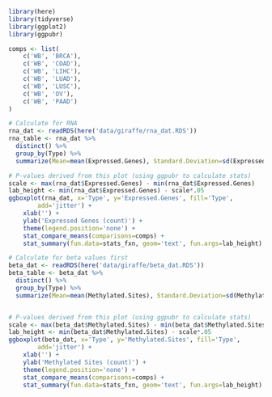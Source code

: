 ```{r}
library(here)
library(tidyverse)
library(ggplot2)
library(ggpubr)

comps <- list(
    c('WB', 'BRCA'),
    c('WB', 'COAD'),
    c('WB', 'LIHC'),
    c('WB', 'LUAD'),
    c('WB', 'LUSC'),
    c('WB', 'OV'),
    c('WB', 'PAAD')
)

# Calculate for RNA
rna_dat <- readRDS(here('data/giraffe/rna_dat.RDS'))
rna_table <- rna_dat %>%
  distinct() %>%
  group_by(Type) %>%
  summarize(Mean=mean(Expressed.Genes), Standard.Deviation=sd(Expressed.Genes))

# P-values derived from this plot (using ggpubr to calculate stats)
scale <- max(rna_dat$Expressed.Genes) - min(rna_dat$Expressed.Genes)
lab_height <- min(rna_dat$Expressed.Genes) - scale*.05
ggboxplot(rna_dat, x='Type', y='Expressed.Genes', fill='Type', 
        add='jitter') +
    xlab('') +
    ylab('Expressed Genes (count)') +
    theme(legend.position='none') +
    stat_compare_means(comparisons=comps) +
    stat_summary(fun.data=stats_fxn, geom='text', fun.args=lab_height)

# Calculate for beta values first
beta_dat <- readRDS(here('data/giraffe/beta_dat.RDS'))
beta_table <- beta_dat %>%
  distinct() %>%
  group_by(Type) %>%
  summarize(Mean=mean(Methylated.Sites), Standard.Deviation=sd(Methylated.Sites))


# P-values derived from this plot (using ggpubr to calculate stats)
scale <- max(beta_dat$Methylated.Sites) - min(beta_dat$Methylated.Sites)
lab_height <- min(beta_dat$Methylated.Sites) - scale*.05
ggboxplot(beta_dat, x='Type', y='Methylated.Sites', fill='Type', 
        add='jitter') +
    xlab('') +
    ylab('Methylated Sites (count)') +
    theme(legend.position='none') +
    stat_compare_means(comparisons=comps) +
    stat_summary(fun.data=stats_fxn, geom='text', fun.args=lab_height)
```
